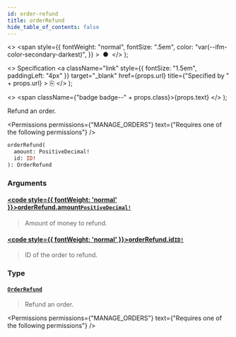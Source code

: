 ```yaml
---
id: order-refund
title: orderRefund
hide_table_of_contents: false
---
```


  <>
    <span
      style={{
        fontWeight: "normal",
        fontSize: ".5em",
        color: "var(--ifm-color-secondary-darkest)",
      }}
    >
      &nbsp;●&nbsp;
    </span>
  </>
);

  <>
    Specification
    <a
      className="link"
      style={{ fontSize: "1.5em", paddingLeft: "4px" }}
      target="\_blank"
      href={props.url}
      title={"Specified by " + props.url}
    >
      ⎘
    </a>
  </>
);

  <>
    <span className={"badge badge--" + props.class}>{props.text}</span>
  </>
);

Refund an order.

<Permissions
  permissions={"MANAGE_ORDERS"}
  text={"Requires one of the following permissions"}
/>

```graphql
orderRefund(
  amount: PositiveDecimal!
  id: ID!
): OrderRefund
```

### Arguments

#### [<code style={{ fontWeight: 'normal' }}>orderRefund.<b>amount</b></code>](#)<Bullet />[`PositiveDecimal!`](../../../api-reference/miscellaneous/scalars/positive-decimal) <Badge class="secondary" text="non-null"/> <Badge class="secondary" text="scalar"/> <Badge class="secondary" text="miscellaneous"/>

> Amount of money to refund.

#### [<code style={{ fontWeight: 'normal' }}>orderRefund.<b>id</b></code>](#)<Bullet />[`ID!`](../../../api-reference/miscellaneous/scalars/id) <Badge class="secondary" text="non-null"/> <Badge class="secondary" text="scalar"/> <Badge class="secondary" text="miscellaneous"/>

> ID of the order to refund.

### Type

#### [`OrderRefund`](../../../api-reference/orders/objects/order-refund) <Badge class="secondary" text="object"/> <Badge class="secondary" text="orders"/>

> Refund an order.

<Permissions
  permissions={"MANAGE_ORDERS"}
  text={"Requires one of the following permissions"}
/>

>

